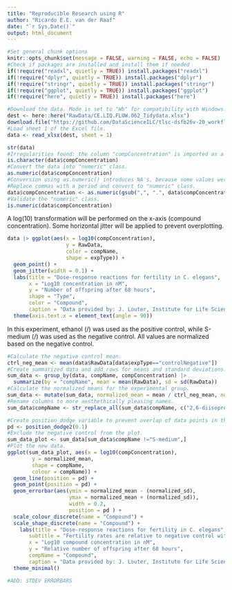 ```yaml
---
title: "Reproducible Research using R"
author: "Ricardo E.E. van der Raaf"
date: "`r Sys.Date()`"
output: html_document
---
```


```r
#Set general chunk options
knitr::opts_chunk$set(message = FALSE, warning = FALSE, echo = FALSE)
#Check if packages are installed and install them if needed
if(!require("readxl", quietly = TRUE)) install.packages("readxl")
if(!require("dplyr", quietly = TRUE)) install.packages("dplyr")
if(!require("stringr", quietly = TRUE)) install.packages("stringr")
if(!require("ggplot", quietly = TRUE)) install.packages("ggplot")
if(!require("here", quietly = TRUE)) install.packages("here")
```

```r
#Download the data. Mode is set to "Wb" for compatibility with Windows.
dest <- here::here("RawData/CE.LIQ.FLOW.062_Tidydata.xlsx")
download.file("https://github.com/DataScienceILC/tlsc-dsfb26v-20_workflows/raw/main/data/CE.LIQ.FLOW.062_Tidydata.xlsx", destfile = dest, quiet = TRUE, mode = "wb")
#Load sheet 1 of the Excel file.
data <- read_xlsx(dest, sheet = 1)
```

```r
str(data)
#Irregularities found: the column "compConcentration" is imported as a character class when expected to be of "numeric" class.
is.character(data$compConcentration)
#Convert the data into "numeric" class.
as.numeric(data$compConcentration)
#Conversion using as.numeric() introduces NA's, because some values were noted using a comma instead of a period as the decimal marker.
#Replace commas with a period and convert to "numeric" class.
data$compConcentration <- as.numeric(gsub(",", ".", data$compConcentration))
#Validate the "numeric" class.
is.numeric(data$compConcentration)
```

A log(10) transformation will be performed on the x-axis (compound concentration). Some horizontal jitter will be applied to prevent overplotting.

```r
data |> ggplot(aes(x = log10(compConcentration), 
                   y = RawData,
                   color = compName,
                   shape = expType)) +
  geom_point() +
  geom_jitter(width = 0.1) +
  labs(title = "Dose-response reactions for fertility in C. elegans",
       x = "Log10 concentration in nM",
       y = "Number of offspring after 68 hours",
       shape = "Type",
       color = "Compound",
       caption = "Data provided by: J. Louter, Institute for Life Sciences & Chemistry, Hogeschool Utrecht") +
  theme(axis.text.x = element_text(angle = 90))
```

In this experiment, ethanol (/) was used as the positive control, while S-medium (/) was used as the negative control. All values are normalized based on the negative control.

```r
#Calculate the negative control mean.
ctrl_neg_mean <- mean(data$RawData[data$expType=="controlNegative"])
#Create summarized data and add rows for means and standard deviations.
sum_data <- group_by(data, compName, compConcentration) |>
  summarize(by = "compName", mean = mean(RawData), sd = sd(RawData))
#Calculate the normalized means for the experimental group.
sum_data <- mutate(sum_data, normalized_mean = mean / ctrl_neg_mean, normalized_sd = sd / ctrl_neg_mean)
#Rename columns to more aesthethically pleasing names.
sum_data$compName <- str_replace_all(sum_data$compName, c("2,6-diisopropylnaphthalene" = "2,6-DIPN", "decane" = "Decane", "naphthalene" = "Naphthalene"))
```

```r
#Create position_dodge variable to prevent overlap of data points in the visualization.
pd <- position_dodge2(0.1)
#Exclude the negative control from the plot.
sum_data_plot <- sum_data[sum_data$compName !="S-medium",]
#Plot the new data.
ggplot(sum_data_plot, aes(x = log10(compConcentration),
        y = normalized_mean,
        shape = compName,
        colour = compName)) +
  geom_line(position = pd) +
  geom_point(position = pd) +
  geom_errorbar(aes(ymin = normalized_mean - (normalized_sd),
                    ymax = normalized_mean + (normalized_sd)),
                    width = 0.2, 
                    position = pd ) +
  scale_colour_discrete(name = "Compound") +
  scale_shape_discrete(name = "Compound") +
    labs(title = "Dose-response reactions for fertility in C. elegans",
       subtitle = "Fertility rates are relative to negative control with S-medium",
       x = "Log10 compound concentration in nM",
       y = "Relative number of offspring after 68 hours",
       compName = "Compound",
       caption = "Data provided by: J. Louter, Institute for Life Sciences & Chemistry, Hogeschool Utrecht",) +
  theme_minimal()

#ADD: STDEV ERRORBARS
```